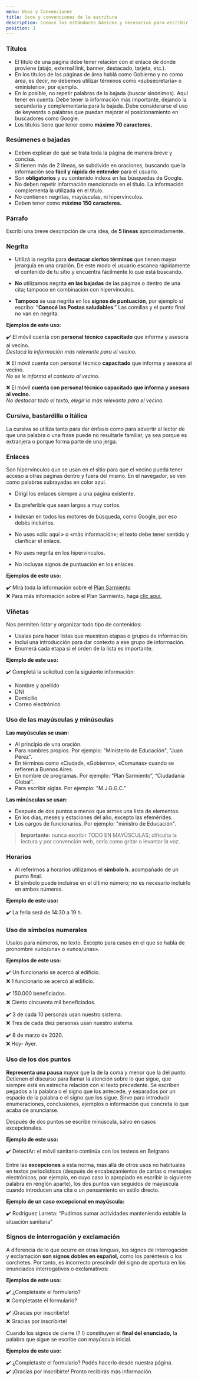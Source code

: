 ```yaml
---
menu: Usos y Convenciones
title: Usos y convenciones de la escritura
description: Conocé los estándares básicos y necesarios para escribir los contenidos en tu sitio web.
position: 3
---
```


### Títulos

* El título de una página debe tener relación con el enlace de donde proviene (atajo, external link, banner, destacado, tarjeta, etc.).
* En los títulos de las páginas de área hablá como Gobierno y no como área, es decir, no debemos utilizar términos como «subsecretaría» o «ministerio», por ejemplo.
* En lo posible, no repetir palabras de la bajada (buscar sinónimos). Aquí tener en cuenta:
Debe tener la información más importante, dejando la secundaria y complementaria para la bajada.
Debe considerarse el uso de keywords o palabras que puedan mejorar el posicionamiento en buscadores como Google.
* Los títulos tiene que tener como **máximo 70 caracteres.**


### Resúmenes o bajadas

* Deben explicar de qué se trata toda la página de manera breve y concisa.
* Si tienen más de 2 líneas, se subdivide en oraciones, buscando que la información sea **fácil y rápida de entender** para el usuario.
* Son **obligatorios** y su contenido indexa en las búsquedas de Google.
* No deben repetir información mencionada en el título. La información complementa la utilizada en el título.
* No contienen negritas, mayúsculas, ni hipervínculos.
* Deben tener como **máximo 150 caracteres.**

### Párrafo

Escribí una breve descripción de una idea, de **5 líneas** aproximadamente.

### Negrita

* Utilizá la negrita para **destacar ciertos términos** que tienen mayor jerarquía en una oración. De este modo el usuario escanea rápidamente el contenido de tu sitio y encuentra fácilmente lo que está buscando.

* **No** utilizamos negrita **en las bajadas** de las páginas o dentro de una cita; tampoco en combinación con hipervínculos.
* **Tampoco** se usa negrita en los **signos de puntuación**, por ejemplo si escribo: “**Conocé las Postas saludables**.” Las comillas y el punto final no van en negrita.

**Ejemplos de este uso:**

✔️ El móvil cuenta con **personal técnico capacitado** que informa y asesora al vecino.               
*Destacá la información más relevante para el vecino.*                      

❌ El móvil cuenta con personal técnico **capacitado** que informa y asesora al vecino.                                
*No se le informa el contexto al vecino.*

❌ El móvil **cuenta con personal técnico capacitado que informa y asesora al vecino.**                        
*No destacar todo el texto, elegir lo más relevante para el vecino.*

### Cursiva, bastardilla o itálica

La cursiva se utiliza tanto para dar énfasis como para advertir al lector de que una palabra o una frase puede no resultarle familiar, ya sea porque es extranjera o porque forma parte de una jerga.

### Enlaces

Son hipervínculos que se usan en el sitio para que el vecino pueda tener acceso a otras páginas dentro y fuera del mismo. En el navegador, se ven como palabras subrayadas en color azul.

* Dirigí los enlaces siempre a una página existente.
* Es preferible que sean largos a muy cortos.
* Indexan en todos los motores de búsqueda, como Google, por eso debés incluirlos.

* No uses «clic aquí » o «más información»; el texto debe tener sentido y clariﬁcar el enlace.
* No uses negrita en los hipervínculos.
* No incluyas signos de puntuación en los enlaces.


**Ejemplos de este uso:**

✔️ Mirá toda la información sobre el [Plan Sarmiento](https://www.buenosaires.gob.ar/sarmientoba)                                
❌ Para más información sobre el Plan Sarmiento, haga [clic aquí.](https://www.buenosaires.gob.ar/sarmientoba)            


### Viñetas

Nos permiten listar y organizar todo tipo de contenidos:

 * Usalas para hacer listas que muestran etapas o grupos de información.
 * Incluí una introducción para dar contexto a ese grupo de información.
 * Enumerá cada etapa si el orden de la lista es importante.

**Ejemplo de este uso:**

✔️ Completá la solicitud con la siguiente información:

* Nombre y apellido
* DNI
* Domicilio
* Correo electrónico

### Uso de las mayúsculas y minúsculas

**Las mayúsculas se usan:** 

* Al principio de una oración.
* Para nombres propios. Por ejemplo: "Ministerio de Educación", "Juan Pérez".
* En términos como «Ciudad», «Gobierno», «Comunas» cuando se refieren a Buenos Aires.
* En nombre de programas. Por ejemplo: “Plan Sarmiento”, “Ciudadanía Global”.
* Para escribir siglas. Por ejemplo: "M.J.G.G.C."

**Las minúsculas se usan:** 

* Después de dos puntos a menos que armes una lista de elementos.
* En los días, meses y estaciones del año, excepto las efemérides.
* Los cargos de funcionarios. Por ejemplo: "ministro de Educación".

>**Importante:** nunca escribir TODO EN MAYÚSCULAS; dificulta la lectura y por convención web, sería como gritar o levantar la voz.

### Horarios

* Al referirnos a horarios utilizamos el **símbolo h.** acompañado de un punto ﬁnal.
* El símbolo puede incluirse en el último número; no es necesario incluirlo en ambos números.

**Ejemplo de este uso:**

✔️ La feria será de 14:30 a 19 h.

### Uso de símbolos numerales

Usalos para números, no texto. Excepto para casos en el que se habla de pronombre «uno/una» o «unos/unas».

**Ejemplos de este uso:**

✔️ Un funcionario se acercó al ediﬁcio.                        
❌ 1 funcionario se acercó al ediﬁcio.                       

✔️ 150.000 beneﬁciados.                     
❌ Ciento cincuenta mil beneﬁciados.                     

✔️ 3 de cada 10 personas usan nuestro sistema.               
❌ Tres de cada diez personas usan nuestro sistema.                   

✔️ 8 de marzo de 2020.                          
❌ Hoy- Ayer.              


### Uso de los dos puntos

**Representa una pausa** mayor que la de la coma y menor que la del punto. Detienen el discurso para llamar la atención sobre lo que sigue, que siempre está en estrecha relación con el texto precedente. Se escriben pegados a la palabra o el signo que los antecede, y separados por un espacio de la palabra o el signo que los sigue. Sirve para introducir enumeraciones, conclusiones, ejemplos o información que concreta lo que acaba de anunciarse.

Después de dos puntos se escribe minúscula, salvo en casos excepcionales.

**Ejemplo de este uso:**  

✔️ DetectAr: el móvil sanitario continúa con los testeos en Belgrano

Entre las **excepciones** a esta norma, más allá de otros usos no habituales en textos periodísticos (después de encabezamientos de cartas o mensajes electrónicos, por ejemplo, en cuyo caso lo apropiado es escribir la siguiente palabra en renglón aparte), los dos puntos van seguidos de mayúscula cuando introducen una cita o un pensamiento en estilo directo.

**Ejemplo de un caso excepcional en mayúscula:** 

✔️ Rodríguez Larreta: “Pudimos sumar actividades manteniendo estable la situación sanitaria”

### Signos de interrogación y exclamación
A diferencia de lo que ocurre en otras lenguas, los signos de interrogación y exclamación **son signos dobles en español,** como los paréntesis o los corchetes. Por tanto, es incorrecto prescindir del signo de apertura en los enunciados interrogativos o exclamativos:

**Ejemplos de este uso:**

✔️ ¿Completaste el formulario?                  
❌ Completaste el formulario?  

✔️ ¡Gracias por inscribirte!             
❌ Gracias por inscribirte!                   

Cuando los signos de cierre (? !) constituyen el **final del enunciado,** la palabra que sigue se escribe con mayúscula inicial.

**Ejemplos de este uso:**

✔️ ¿Completaste el formulario? Podés hacerlo desde nuestra página.                          
✔️ ¡Gracias por inscribirte! Pronto recibirás más información.
